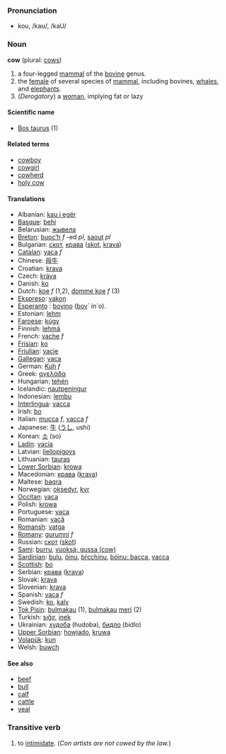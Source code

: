 === Pronunciation ===
*kou, /kaʊ/, /kaU/

=== Noun ===
'''cow''' (plural: [[cows]])

# a four-legged [[mammal]] of the [[bovine]] genus.
# the [[female]] of several species of [[mammal]], including bovines, [[whale]]s, and [[elephant]]s.
# (''Derogatory'') a [[woman]], implying fat or lazy

==== Scientific name ====
*[[Bos taurus]] (1)

==== Related terms ====
*[[cowboy]]
*[[cowgirl]]
*[[cowherd]]
*[[holy cow]]

==== Translations ====
*Albanian: [[kau i egër]]
*[[Basque]]: [[behi]]
*Belarusian: [[жывела]]
*[[Breton]]: [[buoc’h]] ''f'' -ed ''pl'', [[saout]] ''pl''
*Bulgarian: [[скот]], [[крава]] ([[skot]], [[krava]])
*[[Catalan]]: [[vaca]] ''f''
*Chinese: [[母牛]]
*Croatian: [[krava]]
*Czech: [[kráva]]
*Danish: [[ko]]
*Dutch: [[koe]] ''f'' (1,2), [[domme koe]] ''f'' (3)
*[[Ekspreso]]: [[vakon]]
*[[Esperanto]] : [[bovino]] ([[bovo|bov]]´ in´o).
*Estonian: [[lehm]]
*[[Faroese]]: [[kúgv]]
*Finnish: [[lehmä]]
*French: [[vache]] ''f''
*[[Frisian]]: [[ko]]
*[[Friulian]]: [[vacje]]
*[[Gallegan]]: [[vaca]]
*German: [[Kuh]] ''f''
*Greek: [[αγελάδα]]
*Hungarian: [[tehén]]
*Icelandic: [[nautpeningur]]
*Indonesian: [[lembu]]
*[[Interlingua]]: [[vacca]]
*Irish: [[bo]]
*Italian: [[mucca]] ''f'', [[vacca]] ''f''
*Japanese: [[牛]] ([[うし]], ushi)
*Korean: [[소]] (so)
*[[Ladin]]: [[vacia]]
*Latvian: [[liellopigovs]]
*Lithuanian: [[tauras]]
*[[Lower Sorbian]]: [[krowa]]
*Macedonian: [[крава]] ([[krava]])
*Maltese: [[baqra]]
*Norwegian: [[oksedyr]], [[kyr]]
*[[Occitan]]: [[vaca]]
*Polish: [[krowa]]
*Portuguese: [[vaca]]
*Romanian: [[vacă]]
*[[Romansh]]: [[vatga]]
*[[Romany]]: [[gurumni]] ''f''
*Russian: [[скот]] ([[skot]])
*[[Sami]]: [[burru]], [[vuoksá; gussa (cow)]]
*[[Sardinian]]: [[bulu]], [[óinu]], [[bŕcchinu]], [[bóinu; bacca]], [[vacca]]
*[[Scottish]]: [[bo]]
*Serbian: [[крава]] ([[krava]])
*Slovak: [[krava]]
*Slovenian: [[krava]]
*Spanish: [[vaca]] ''f''
*Swedish: [[ko]], [[kalv]]
*[[Tok Pisin]]: [[bulmakau]] (1), [[bulmakau]] [[meri]] (2)
*Turkish: [[sığır]], [[inek]]
*Ukrainian: [[худоба]] (hudoba), [[бидло]] (bidlo)
*[[Upper Sorbian]]: [[howjado]], [[kruwa]]
*[[Volapük]]: [[kun]]
*Welsh: [[buwch]]

==== See also ====
*[[beef]]
*[[bull]]
*[[calf]]
*[[cattle]]
*[[veal]]

===Transitive verb===
#to [[intimidate]]. (''Con artists are not cowed by the law.'')